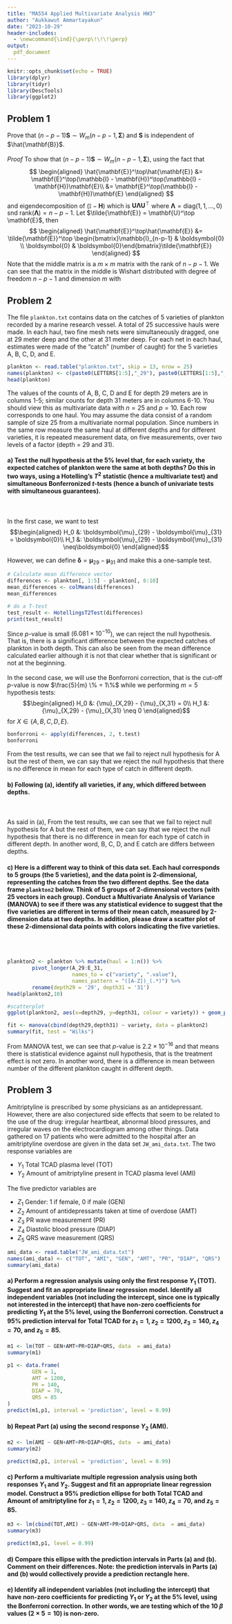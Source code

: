 ```yaml
---
title: "MA554 Applied Multivariate Analysis HW3"
author: "Aukkawut Ammartayakun"
date: "2023-10-29"
header-includes:
  - \newcommand{\ind}{\perp\!\!\!\perp}
output:
  pdf_document
---
```


```r
knitr::opts_chunk$set(echo = TRUE)
library(dplyr)
library(tidyr)
library(DescTools)
library(ggplot2)
```

## Problem 1

Prove that $(n-p-1)\mathbf{S}\sim W_m(n-p-1,\boldsymbol{\Sigma})$ and $\mathbf{S}$ is independent of $\hat{\mathbf{B}}$.
\
\
*Proof* To show that $(n-p-1)\mathbf{S}\sim W_m(n-p-1,\boldsymbol{\Sigma})$, using the fact that
$$
\begin{aligned}
\hat{\mathbf{E}}^\top\hat{\mathbf{E}} &= \mathbf{E}^\top(\mathbb{I} - \mathbf{H})^\top(\mathbb{I} - \mathbf{H})\mathbf{E}\\
&= \mathbf{E}^\top(\mathbb{I} - \mathbf{H})\mathbf{E}
\end{aligned}
$$
and eigendecomposition of $(\mathbb{I} - \mathbf{H})$ which is $\mathbf{U}\boldsymbol{\Lambda}\mathbf{U}^\top$ where $\boldsymbol{\Lambda} = \text{diag}(1,1,\dots, 0)$ snd $\text{rank}(\boldsymbol{\Lambda}) = n-p-1$.
Let $\tilde{\mathbf{E}} = \mathbf{U}^\top \mathbf{E}$, then
$$
\begin{aligned}
\hat{\mathbf{E}}^\top\hat{\mathbf{E}} &= \tilde{\mathbf{E}}^\top \begin{bmatrix}\mathbb{I}_{n-p-1} & \boldsymbol{0} \\ \boldsymbol{0} & \boldsymbol{0}\end{bmatrix}\tilde{\mathbf{E}}
\end{aligned}
$$
Note that the middle matrix is a $m\times m$ matrix with the rank of $n-p-1$. We can see that the matrix in the middle is Wishart distributed with degree of freedom $n-p-1$ and dimension $m$ with

## Problem 2

The file `plankton.txt` contains data on the catches of 5 varieties of plankton recorded by a marine research vessel. A total of 25 successive hauls were made. In each haul, two fine mesh nets were simultaneously dragged, one at 29 meter deep and the other at 31 meter deep. For each net in each haul, estimates were made of the “catch” (number of caught) for the 5 varieties A, B, C, D, and E.

```r
plankton <- read.table("plankton.txt", skip = 13, nrow = 25)
names(plankton) <- c(paste0(LETTERS[1:5],"_29"), paste0(LETTERS[1:5],"_31"))
head(plankton)
```
The values of the counts of A, B, C, D and E for depth 29 meters are in columns 1-5; similar counts for depth 31 meters are in columns 6-10.
You should view this as multivariate data with $n = 25$ and $p = 10$. Each row corresponds to one haul. You may assume the data consist of a random sample of size 25 from a multivariate normal population. Since numbers in the same row measure the same haul at different depths and for different varieties, it is repeated measurement data, on five measurements, over two levels of a factor (depth = 29 and 31).


#### a) Test the null hypothesis at the 5% level that, for each variety, the expected catches of plankton were the same at both depths? Do this in two ways, using a Hotelling’s $T^2$ statistic (hence a multivariate test) and simultaneous Bonferronized $t$-tests (hence a bunch of univariate tests with simultaneous guarantees).
\
\
In the first case, we want to test
$$\begin{aligned}
H_0 &: \boldsymbol{\mu}_{29} - \boldsymbol{\mu}_{31} = \boldsymbol{0}\\
H_1 &: \boldsymbol{\mu}_{29} - \boldsymbol{\mu}_{31} \neq\boldsymbol{0}
\end{aligned}$$

However, we can define $\boldsymbol{\delta} = \boldsymbol{\mu}_{29} - \boldsymbol{\mu}_{31}$ and make this a one-sample test.

```r
# Calculate mean difference vector
differences <- plankton[, 1:5] - plankton[, 6:10]
mean_differences <- colMeans(differences)
mean_differences
```
```r
# do a T-test
test_result <- HotellingsT2Test(differences)
print(test_result)
```

Since $p$-value is small ($6.081\times10^{-10}$), we can reject the null hypothesis. That is, there is a significant difference between the expected catches of plankton in both depth. This can also be seen from the mean difference calculated earlier although it is not that clear whether that is significant or not at the beginning.
\
\
In the second case, we will use the Bonforroni correction, that is the cut-off $p$-value is now $\frac{5}{m} \% = 1\%$ while we performing $m = 5$ hypothesis tests:
$$\begin{aligned}
H_0 &: {\mu}_{X,29} - {\mu}_{X,31} = 0\\
H_1 &: {\mu}_{X,29} - {\mu}_{X,31} \neq 0
\end{aligned}$$
for $X \in \{A,B,C,D,E\}$.

```r
bonforroni <- apply(differences, 2, t.test)
bonforroni
```
From the test results, we can see that we fail to reject null hypothesis for A but the rest of them, we can say that we reject the null hypothesis that there is no difference in mean for each type of catch in different depth.

#### b) Following (a), identify all varieties, if any, which differed between depths.
\
\
As said in (a), From the test results, we can see that we fail to reject null hypothesis for A but the rest of them, we can say that we reject the null hypothesis that there is no difference in mean for each type of catch in different depth. In another word, B, C, D, and E catch are differs between depths.


#### c) Here is a different way to think of this data set. Each haul corresponds to 5 groups (the 5 varieties), and the data point is 2-dimensional, representing the catches from the two different depths. See the data frame `plankton2` below. Think of 5 groups of 2-dimensional vectors (with 25 vectors in each group). Conduct a Multivariate Analysis of Variance (MANOVA) to see if there was any statistical evidence to suggest that the five varieties are different in terms of their mean catch, measured by 2-dimension data at two depths. In addition, please draw a scatter plot of these 2-dimensional data points with colors indicating the five varieties.
\
\
```r
plankton2 <- plankton %>% mutate(haul = 1:n()) %>%
        pivot_longer(A_29:E_31,
                     names_to = c("variety", ".value"),
                     names_pattern = "([A-Z])_(.*)") %>%
        rename(depth29 = '29', depth31 = '31')
head(plankton2,10)
```



```r
#scatterplot
ggplot(plankton2, aes(x=depth29, y=depth31, colour = variety)) + geom_point()
```
```r
fit <- manova(cbind(depth29,depth31) ~ variety, data = plankton2)
summary(fit, test = "Wilks")
```
From MANOVA test, we can see that $p$-value is $2.2\times 10^{-16}$ and that means there is statistical evidence against null hypothesis, that is the treatment effect is not zero. In another word, there is a difference in mean between number of the different plankton caught in different depth.

## Problem 3

Amitriptyline is prescribed by some physicians as an antidepressant. However, there
are also conjectured side effects that seem to be related to the use of the drug: irregular heartbeat, abnormal blood pressures, and irregular waves on the electrocardiogram among other things. Data gathered on 17 patients who were admitted to the hospital after an amitriptyline overdose are given in the data set `JW_ami_data.txt`. The two response variables are

* $Y_1$ Total TCAD plasma level (TOT)
* $Y_2$ Amount of amitriptyline present in TCAD plasma level (AMI)

The five predictor variables are

* $Z_1$ Gender: 1 if female, 0 if male (GEN)
* $Z_2$ Amount of antidepressants taken at time of overdose (AMT)
* $Z_3$ PR wave measurement (PR)
* $Z_4$ Diastolic blood pressure (DIAP)
* $Z_5$ QRS wave measurement (QRS)

```r
ami_data <- read.table("JW_ami_data.txt")
names(ami_data) <- c("TOT", "AMI", "GEN", "AMT", "PR", "DIAP", "QRS")
summary(ami_data)
```

#### a) Perform a regression analysis using only the first response $Y_1$ (TOT). Suggest and fit an appropriate linear regression model. Identify all independent variables (not including the intercept, since one is typically not interested in the intercept) that have non-zero coefficients for predicting $Y_1$ at the 5\% level, using the Bonferroni correction. Construct a 95\% prediction interval for Total TCAD for $z_1 = 1, z_2 = 1200, z_3 = 140, z_4 = 70$, and $z_5 = 85$.

```r
m1 <- lm(TOT ~ GEN+AMT+PR+DIAP+QRS, data  = ami_data)
summary(m1)
```
```r
p1 <- data.frame(
        GEN = 1,
        AMT = 1200,
        PR = 140,
        DIAP = 70,
        QRS = 85
)
predict(m1,p1, interval = 'prediction', level = 0.99)
```

#### b) Repeat Part (a) using the second response $Y_2$ (AMI).

```r
m2 <- lm(AMI ~ GEN+AMT+PR+DIAP+QRS, data  = ami_data)
summary(m2)
```
```r
predict(m2,p1, interval = 'prediction', level = 0.99)
```
#### c) Perform a multivariate multiple regression analysis using both responses $Y_1$ and $Y_2$. Suggest and fit an appropriate linear regression model. Construct a 95\% prediction ellipse for both Total TCAD and Amount of amitriptyline for $z_1 = 1, z_2 = 1200, z_3 = 140, z_4 = 70$, and $z_5 = 85$.

```r
m3 <- lm(cbind(TOT,AMI) ~ GEN+AMT+PR+DIAP+QRS, data  = ami_data)
summary(m3)
```
```r
predict(m3,p1, level = 0.99)
```

#### d) Compare this ellipse with the prediction intervals in Parts (a) and (b). Comment on their differences. Note: the prediction intervals in Parts (a) and (b) would collectively provide a prediction rectangle here.

#### e) Identify all independent variables (not including the intercept) that have non-zero coefficients for predicting $Y_1$ or $Y_2$ at the 5\% level, using the Bonferroni correction. In other words, we are testing which of the 10 $\beta$ values ($2\times 5 = 10$) is non-zero.